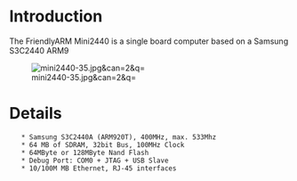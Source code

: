 = Introduction =

The FriendlyARM Mini2440 is a single board computer based on a Samsung S3C2440 ARM9

[[File:mini2440-35.jpg&can=2&q=]]

= Details =

    * Samsung S3C2440A (ARM920T), 400MHz, max. 533Mhz
    * 64 MB of SDRAM, 32bit Bus, 100MHz Clock
    * 64MByte or 128MByte Nand Flash
    * Debug Port: COM0 + JTAG + USB Slave
    * 10/100M MB Ethernet, RJ-45 interfaces